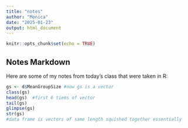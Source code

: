 ```yaml
---
title: "notes"
author: "Monica"
date: "2025-01-23"
output: html_document
---
```


```r
knitr::opts_chunk$set(echo = TRUE)
```

## Notes Markdown

Here are some of my notes from today's class that were taken in R:

```r
gs <- d$MeanGroupSize #now gs is a vector
class(gs)
head(gs)  #first 6 tiems of vector
tail(gs)
glimpse(gs)
str(gs)
#data frame is vectors of same length squished together essentially
```
